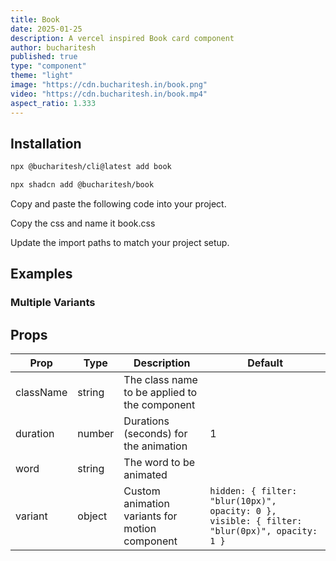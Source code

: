 ```yaml
---
title: Book
date: 2025-01-25
description: A vercel inspired Book card component
author: bucharitesh
published: true
type: "component"
theme: "light"
image: "https://cdn.bucharitesh.in/book.png"
video: "https://cdn.bucharitesh.in/book.mp4"
aspect_ratio: 1.333
---
```


<ComponentPreview 
  name="book-demo" 
  openInV0Url 
/>

## Installation

<CodeTabs className="gap-0">

<TabsListInstallType />

<TabsContent value="bucharitesh-cli" className="[&>figure]:mb-0">

```bash
npx @bucharitesh/cli@latest add book
```

</TabsContent>

<TabsContent value="shadcn-cli" className="[&>figure]:mb-0">

```bash
npx shadcn add @bucharitesh/book
```

</TabsContent>

<TabsContent value="manual">

<Steps>

<Step>Copy and paste the following code into your project.</Step>

<ComponentSource 
  name="book" 
  title="components/book.tsx"
  showLineNumbers
/>

<Step>Copy the css and name it book.css</Step>

<ComponentCSS 
  name="book" 
  title="components/book.css"
  showLineNumbers
/>

<Step>Update the import paths to match your project setup.</Step>

</Steps>

</TabsContent>

</CodeTabs>

## Examples

### Multiple Variants

<ComponentPreview name="book-variant-demo" openInV0Url />

## Props

| Prop      | Type   | Description                                    | Default                                                                                      |
| --------- | ------ | ---------------------------------------------- | -------------------------------------------------------------------------------------------- |
| className | string | The class name to be applied to the component  |                                                                                              |
| duration  | number | Durations (seconds) for the animation          | 1                                                                                            |
| word      | string | The word to be animated                        |                                                                                              |
| variant   | object | Custom animation variants for motion component | `hidden: { filter: "blur(10px)", opacity: 0 }, visible: { filter: "blur(0px)", opacity: 1 }` |
